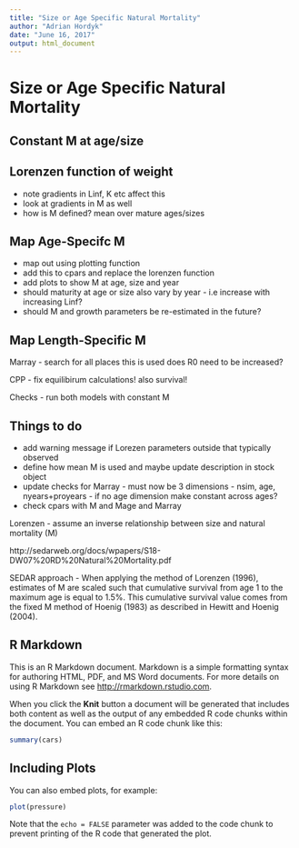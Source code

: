 ```yaml
---
title: "Size or Age Specific Natural Mortality"
author: "Adrian Hordyk"
date: "June 16, 2017"
output: html_document
---
```




# Size or Age Specific Natural Mortality 



## Constant M at age/size 


## Lorenzen function of weight


- note gradients in Linf, K etc affect this
- look at gradients in M as well
- how is M defined? mean over mature ages/sizes


## Map Age-Specifc M

- map out using plotting function
- add this to cpars and replace the lorenzen function
- add plots to show M at age, size and year
- should maturity at age or size also vary by year - i.e increase with increasing Linf?
- should M and growth parameters be re-estimated in the future?

## Map Length-Specific M




Marray - search for all places this is used 
does R0 need to be increased?

CPP - fix equilibirum calculations!
also survival!

Checks - run both models with constant M 


## Things to do


- add warning message if Lorezen parameters outside that typically observed
- define how mean M is used and maybe update description in stock object
- update checks for Marray - must now be 3 dimensions - nsim, age, nyears+proyears - if no age dimension make constant across ages?
- check cpars with M and Mage and Marray



Lorenzen - assume an inverse relationship between size and natural mortality (M) 

http://sedarweb.org/docs/wpapers/S18-DW07%20RD%20Natural%20Mortality.pdf

SEDAR approach - When applying the method of Lorenzen (1996),
estimates of M are scaled such that cumulative survival from age 1 to the maximum age is equal to 1.5%. This cumulative survival value comes from the fixed M method of Hoenig (1983) as described in Hewitt and Hoenig (2004).






## R Markdown

This is an R Markdown document. Markdown is a simple formatting syntax for authoring HTML, PDF, and MS Word documents. For more details on using R Markdown see <http://rmarkdown.rstudio.com>.

When you click the **Knit** button a document will be generated that includes both content as well as the output of any embedded R code chunks within the document. You can embed an R code chunk like this:

```r
summary(cars)
```

## Including Plots

You can also embed plots, for example:

```r
plot(pressure)
```

Note that the `echo = FALSE` parameter was added to the code chunk to prevent printing of the R code that generated the plot.
